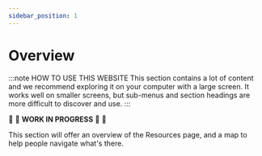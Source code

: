 ```yaml
---
sidebar_position: 1
---
```


# Overview

:::note HOW TO USE THIS WEBSITE
This section contains a lot of content and we recommend exploring it on your computer with a large screen. It works well on smaller screens, but sub-menus and section headings are more difficult to discover and use.
:::

:construction: :seedling: **WORK IN PROGRESS**  :seedling: :construction:

This section will offer an overview of the Resources page, and a map to help people navigate what's there.

